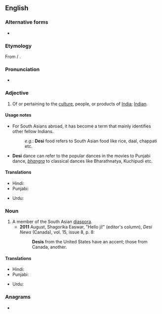 {{also|desi|desí|desi-}}
==English==
{{wikipedia|Desi}}

===Alternative forms===
* {{l|en|desi}}

===Etymology===
From {{etyl|hi|en}} {{m|hi|देसी||national}} / {{etyl|ur|en}} {{m|ur|دیسی|sc=ur-Arab|tr=desī||national}}.

===Pronunciation===
* {{IPA|en|/deɪ.siː/}}

===Adjective===
{{en-adj}}

# Of or pertaining to the [[culture]], people, or products of [[India]]; [[Indian]].

====Usage notes====
* For South Asians abroad, it has become a term that mainly identifies other fellow Indians.
*: ''e.g.'': '''Desi''' food refers to South Asian food like rice, daal, chappati etc.
* '''Desi''' dance can refer to the popular dances in the movies to Punjabi dance, ''[[bhangra]]'' to classical dances like Bharathnatya, Kuchipudi etc.

====Translations====
{{trans-top|South Asian}}
* Hindi: {{t+|hi|देसी}}
* Punjabi: {{t|pa|ਦੇਸੀ}}
{{trans-mid}}
* Urdu: {{t|ur|دیسی|tr=desī}}
{{trans-bottom}}

===Noun===
{{en-noun}}

# A member of the South Asian [[diaspora]].
#* '''2011''' August, Shagorika Easwar, "Hello ji!" (editor's column), ''Desi News'' (Canada), vol. 15, issue 8, p. 8:
#*: '''Desis''' from the United States have an accent; those from Canada, another.

====Translations====
{{trans-top|person}}
* Hindi: {{t+|hi|देसी}}
* Punjabi: {{t|pa|ਦੇਸੀ}}
{{trans-mid}}
* Urdu: {{t|ur|دیسی|tr=desī}}
{{trans-bottom}}

===Anagrams===
* {{anagrams|en|a=deis|-side|Dies|Eids|IDEs|IEDs|Ides|SEID|Side|deis|dies|eids|ides|side|sied}}